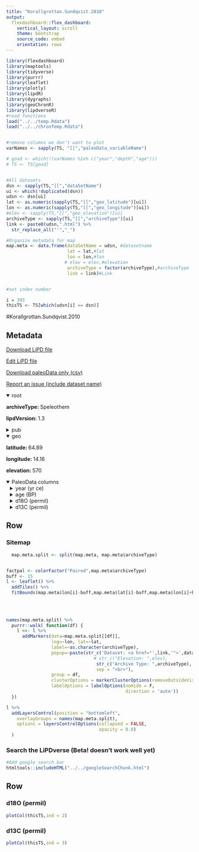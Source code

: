 ```yaml
---
title: "Korallgrottan.Sundqvist.2010"
output: 
  flexdashboard::flex_dashboard:
    vertical_layout: scroll
    theme: bootstrap
    source_code: embed
    orientation: rows
---
```


```r
library(flexdashboard)
library(maptools)
library(tidyverse)
library(purrr)
library(leaflet)
library(plotly)
library(lipdR)
library(dygraphs)
library(geoChronR)
library(lipdverseR)
#read functions
load("../../temp.Rdata")
load("../../chronTemp.Rdata")


#remove columns we don't want to plot
varNames <- sapply(TS, "[[","paleoData_variableName")

# good <- which(!(varNames %in% c("year","depth","age")))
# TS <- TS[good]


#All datasets
dsn <- sapply(TS,"[[","dataSetName")
ui <- which(!duplicated(dsn))
udsn <- dsn[ui]
lat <- as.numeric(sapply(TS,"[[","geo_latitude")[ui])
lon <- as.numeric(sapply(TS,"[[","geo_longitude")[ui])
#elev <- sapply(TS,"[[","geo_elevation")[ui]
archiveType <- sapply(TS,"[[","archiveType")[ui]
link <- paste0(udsn,".html") %>% 
  str_replace_all("'","_")

#Organize metadata for map
map.meta <- data.frame(dataSetName = udsn, #datasetname
                       lat = lat,#lat
                       lon = lon,#lon
                      # elev = elev,#elevation
                       archiveType = factor(archiveType),#archiveType
                       link = link)#Link


#set index number

i = 393
thisTS <- TS[which(udsn[i] == dsn)]
```
#Korallgrottan.Sundqvist.2010

Metadata {.sidebar}
-------------------------------------
[Download LiPD file](Korallgrottan.Sundqvist.2010.lpd)
            

[Edit LiPD file](http://lipd.net/playground?source=http://lipdverse.org/globalHolocene/0_25_5/Korallgrottan.Sundqvist.2010.lpd)
            

[Download paleoData only (csv)](Korallgrottan.Sundqvist.2010.csv)
            

[Report an issue (include dataset name)](https://github.com/nickmckay/LiPDverse/issues)

<details open style="margin-left: 0px">
<summary>root</summary>
<p style="margin-left: 0px"><strong>archiveType: </strong>Speleothem
<p style="margin-left: 0px"><strong>lipdVersion: </strong>1.3
</details>
<details>
<summary>pub</summary>
<details style="margin-left: 10px">
<summary>pub1</summary>
<p style="margin-left: 10px"><strong>author: </strong>list(list(name = "SUNDQVIST, HANNA S."), list(name = "HOLMGREN, KARIN"), list(name = "MOBERG, ANDERS"), list(name = "SPA\u0096TL, CHRISTOPH"), list(name = "MANGINI, AUGUSTO"))
<p style="margin-left: 10px"><strong>journal: </strong>Boreas
<p style="margin-left: 10px"><strong>volume: </strong>39
<p style="margin-left: 10px"><strong>pages: </strong>77-86
<p style="margin-left: 10px"><strong>title: </strong>Stable isotopes in a stalagmite from NW Sweden document environmental changes over the past 4000 years
</details>
<details style="margin-left: 10px">
<summary>pub2</summary>
<p style="margin-left: 10px"><strong>author: </strong>list(list(name = NA))
</details>
</details>
<details open style="margin-left: 0px">
<summary>geo</summary>
<p style="margin-left: 0px"><strong>latitude: </strong>64.89
<p style="margin-left: 0px"><strong>longitude: </strong>14.16
<p style="margin-left: 0px"><strong>elevation: </strong>570
</details>
<details open>
<summary>PaleoData columns</summary>
<details style="margin-left: 10px">
<summary>year (yr ce)</summary>
<p style="margin-left: 10px"><strong>TSid: </strong>WEBedda65e9
<p style="margin-left: 10px"><strong>variableName: </strong>year
<p style="margin-left: 10px"><strong>units: </strong>yr ce
</details>
<details style="margin-left: 10px">
<summary>age (BP)</summary>
<p style="margin-left: 10px"><strong>TSid: </strong>WEB0efaee99
<p style="margin-left: 10px"><strong>variableName: </strong>age
<p style="margin-left: 10px"><strong>units: </strong>BP
</details>
<details style="margin-left: 10px">
<summary>d18O (permil)</summary>
<p style="margin-left: 10px"><strong>TSid: </strong>WEB919184b7
<p style="margin-left: 10px"><strong>variableName: </strong>d18O
<p style="margin-left: 10px"><strong>units: </strong>permil
<p style="margin-left: 10px"><strong>useInGlobalTemperatureAnalysis: </strong>FALSE
<details>
<summary>interpretation</summary>
<details style="margin-left: 20px">
<summary>1</summary>
<p style="margin-left: 20px"><strong>direction: </strong>negative
<p style="margin-left: 20px"><strong>scope: </strong>climate
<p style="margin-left: 20px"><strong>variable: </strong>T
</details>
</details>
</details>
<details style="margin-left: 10px">
<summary>d13C (permil)</summary>
<p style="margin-left: 10px"><strong>TSid: </strong>WEB2ea2d63e
<p style="margin-left: 10px"><strong>variableName: </strong>d13C
<p style="margin-left: 10px"><strong>units: </strong>permil
<p style="margin-left: 10px"><strong>useInGlobalTemperatureAnalysis: </strong>FALSE
</details>

Row {.tabset .tabset-fade}
-----------------------------------------------------------------------

### Sitemap

```r
  map.meta.split <- split(map.meta, map.meta$archiveType)


factpal <- colorFactor("Paired",map.meta$archiveType)
buff <- 15
l <- leaflet() %>% 
  addTiles() %>% 
  fitBounds(map.meta$lon[i]-buff,map.meta$lat[i]-buff,map.meta$lon[i]+buff,map.meta$lat[i]+buff)
  

  
  
names(map.meta.split) %>%
  purrr::walk( function(df) {
    l <<- l %>%
      addMarkers(data=map.meta.split[[df]],
                 lng=~lon, lat=~lat,
                 label=~as.character(archiveType),
                 popup=~paste(str_c('Dataset: <a href="',link,'">',dataSetName,'</a>'),
                                 # str_c("Elevation: ",elev),
                                  str_c("Archive Type: ",archiveType),
                                  sep = "<br>"),
                 group = df,
                 clusterOptions = markerClusterOptions(removeOutsideVisibleBounds = F),
                 labelOptions = labelOptions(noHide = F,
                                             direction = 'auto'))
  })

l %>%
  addLayersControl(position = "bottomleft",
    overlayGroups = names(map.meta.split),
    options = layersControlOptions(collapsed = FALSE,
                                   opacity = 0.8)
  )
```

### Search the LiPDverse (Beta! doesn't work well yet)
```r
#Add google search bar
htmltools::includeHTML("../../googleSearchChunk.html")
```


Row {.tabset .tabset-fade}
-----------------------------------------------------------------------

### d18O (permil)
```r
plotCol(thisTS,ind = 2)
```

### d13C (permil)
```r
plotCol(thisTS,ind = 3)
```
